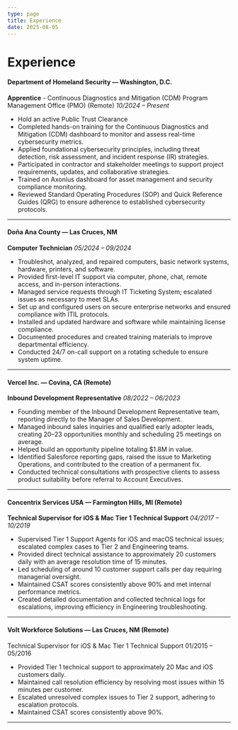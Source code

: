```yaml
---
type: page
title: Experience
date: 2025-08-05
---
```


# Experience

#### Department of Homeland Security — Washington, D.C.
**Apprentice** - Continuous Diagnostics and Mitigation (CDM) Program Management Office (PMO) (Remote)
_10/2024 – Present_ 
- Hold an active Public Trust Clearance
- Completed hands-on training for the Continuous Diagnostics and Mitigation (CDM) dashboard to monitor and assess
real-time cybersecurity metrics.
- Applied foundational cybersecurity principles, including threat detection, risk assessment, and incident response (IR)
strategies.
- Participated in contractor and stakeholder meetings to support project requirements, updates, and collaborative
strategies.
- Trained on Axonius dashboard for asset management and security compliance monitoring.
- Reviewed Standard Operating Procedures (SOP) and Quick Reference Guides (QRG) to ensure adherence to
established cybersecurity protocols.
---
#### Doña Ana County — Las Cruces, NM
**Computer Technician** _05/2024 – 09/2024_
- Troubleshot, analyzed, and repaired computers, basic network systems, hardware, printers, and software.
- Provided first-level IT support via computer, phone, chat, remote access, and in-person interactions.
- Managed service requests through IT Ticketing System; escalated issues as necessary to meet SLAs.
- Set up and configured users on secure enterprise networks and ensured compliance with ITIL protocols.
- Installed and updated hardware and software while maintaining license compliance.
- Documented procedures and created training materials to improve departmental efficiency.
- Conducted 24/7 on-call support on a rotating schedule to ensure system uptime.
---
#### Vercel Inc. — Covina, CA (Remote)
**Inbound Development Representative** _08/2022 – 06/2023_
- Founding member of the Inbound Development Representative team, reporting directly to the Manager of Sales
Development.
- Managed inbound sales inquiries and qualified early adopter leads, creating 20–23 opportunities monthly and
scheduling 25 meetings on average.
- Helped build an opportunity pipeline totaling $1.8M in value.
- Identified Salesforce reporting gaps, raised the issue to Marketing Operations, and contributed to the creation of a
permanent fix.
- Conducted technical consultations with prospective clients to assess product suitability before referral to Account
Executives.
---
#### Concentrix Services USA — Farmington Hills, MI (Remote)
**Technical Supervisor for iOS & Mac Tier 1 Technical Support** _04/2017 – 10/2019_
- Supervised Tier 1 Support Agents for iOS and macOS technical issues; escalated complex cases to Tier 2 and
Engineering teams.
- Provided direct technical assistance to approximately 20 customers daily with an average resolution time of 15 minutes.
- Led scheduling of around 10 customer support calls per day requiring managerial oversight.
- Maintained CSAT scores consistently above 90% and met internal performance metrics.
- Created detailed documentation and collected technical logs for escalations, improving efficiency in Engineering
troubleshooting.
---
#### Volt Workforce Solutions — Las Cruces, NM (Remote)
Technical Supervisor for iOS & Mac Tier 1 Technical Support 01/2015 – 05/2016
- Provided Tier 1 technical support to approximately 20 Mac and iOS customers daily.
- Maintained call resolution efficiency by resolving most issues within 15 minutes per customer.
- Escalated unresolved complex issues to Tier 2 support, adhering to escalation protocols.
- Maintained CSAT scores consistently above 90%.
---

